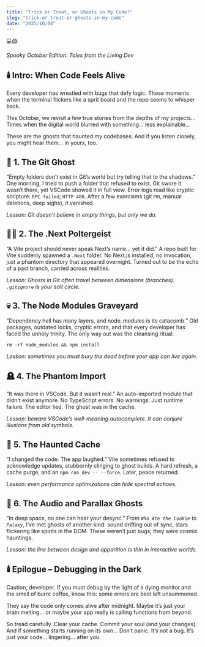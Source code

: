 ```yaml
---
title: "Trick or Treat, or Ghosts in My Code?"
slug: "trick-or-treat-or-ghosts-in-my-code"
date: "2025/10/04"
---
```


<span className="emoji-large">💻😱</span>

*Spooky October Edition: Tales from the Living Dev*

## <span className="emoji-small">🕯️</span> Intro: When Code Feels Alive

Every developer has wrestled with bugs that defy logic. Those moments when the terminal flickers like a sprit board and the repo seems to whisper back.

This October, we revisit a few true stories from the depths of my projects... Times when the digital world blurred with something… less explainable...

These are the ghosts that haunted my codebases. And if you listen closely, you might hear them… in yours, too.

## <span className="emoji-small">👻</span> 1. The Git Ghost

“Empty folders don’t exist in Git’s world but try telling that to the shadows.”
One morning, I tried to push a folder that refused to exist. Git swore it wasn’t there, yet VSCode showed it in full view.
Error logs read like cryptic scripture: `RPC failed`; `HTTP 400`.
After a few exorcisms (git rm, manual deletions, deep sighs), it vanished.

*Lesson: Git doesn’t believe in empty things, but only we do.*

## <span className="emoji-small">🧟‍♀️</span> 2. The .Next Poltergeist

“A Vite project should never speak Next’s name… yet it did.”
A repo built for Vite suddenly spawned a `.Next` folder. No Next.js installed, no invocation, just a phantom directory that appeared overnight.
Turned out to be the echo of a past branch, carried across realities.

*Lesson: Ghosts in Git often travel between dimensions (branches). `.gitignore` is your salt circle.*

## <span className="emoji-small">💀</span> 3. The Node Modules Graveyard

“Dependency hell has many layers, and node_modules is its catacomb.”
Old packages, outdated locks, cryptic errors, and that every developer has faced the unholy trinity.
The only way out was the cleansing ritual:

```
rm -rf node_modules && npm install
```
*Lesson: sometimes you must bury the dead before your app can live again.*

## <span className="emoji-small">🪦</span> 4. The Phantom Import

“It was there in VSCode. But it wasn’t real.”
An auto-imported module that didn’t exist anymore. No TypeScript errors. No warnings. Just runtime failure.
The editor lied. The ghost was in the cache.

*Lesson: beware VSCode’s well-meaning autocomplete. It can conjure illusions from old symbols.*

## <span className="emoji-small">🎃</span> 5. The Haunted Cache

“I changed the code. The app laughed.”
Vite sometimes refused to acknowledge updates, stubbornly clinging to ghost builds.
A hard refresh, a cache purge, and an `npm run dev -- --force`. Later, peace returned.

*Lesson: even performance optimizations can hide spectral echoes.*

## <span className="emoji-small">🌚</span> 6. The Audio and Parallax Ghosts

“In deep space, no one can hear your desync.”
From *`Who Ate the Cookie`* to *`Palaxy`*, I’ve met ghosts of another kind: sound drifting out of sync, stars flickering like spirits in the DOM.
These weren’t just bugs; they were cosmic hauntings.

*Lesson: the line between design and apparition is thin in interactive worlds.*

## <span className="emoji-small">🕯️</span> Epilogue – Debugging in the Dark

Caution, developer. If you must debug by the light of a dying monitor and the smell of burnt coffee, know this: some errors are best left unsummoned.

They say the code only comes alive after midnight. Maybe it’s just your brain melting… or maybe your app really is calling functions from beyond.

So tread carefully. Clear your cache. Commit your soul (and your changes).
And if something starts running on its own... Don’t panic.
It’s not a bug. It’s just your code... lingering... after you.
